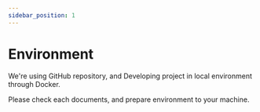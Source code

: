 ```yaml
---
sidebar_position: 1
---
```


# Environment

We're using GitHub repository, and Developing project in local environment through Docker.

Please check each documents, and prepare environment to your machine.
